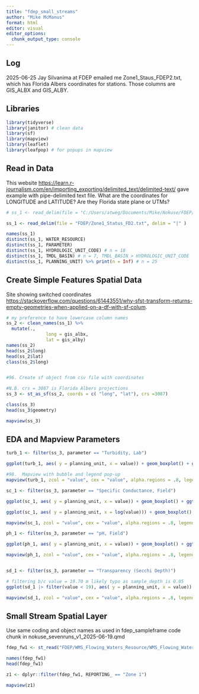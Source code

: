 ```yaml
---
title: "fdep_small_streams"
author: "Mike McManus"
format: html
editor: visual
editor_options: 
  chunk_output_type: console
---
```


## Log

2025-06-25 Jay Silvanima at FDEP emailed me Zone1_Staus_FDEP2.txt, which has Florida Albers coordinates for stations. Those columns are GIS_ALBX and GIS_ALBY.

## Libraries

```r
library(tidyverse)
library(janitor) # clean data
library(sf)
library(mapview)
library(leaflet)
library(leafpop) # for popups in mapview
```

## Read in Data

This website <https://learn.r-journalism.com/en/importing_exporting/delimited_text/delimited-text/> gave example with pipe-delimited text file. What are the coordinates for LONGITUDE and LATITUDE? Are they Florida state plane or UTMs?

```r
# ss_1 <- read_delim(file = "C:/Users/atweg/Documents/Mike/Nokuse/FDEP/Zone1_Status_FD2.txt", delim = "|" )

ss_1 <- read_delim(file = "FDEP/Zone1_Status_FD2.txt", delim = "|" )

names(ss_1)
distinct(ss_1, WATER_RESOURCE)
distinct(ss_1, PARAMETER)
distinct(ss_1, HYDROLOGIC_UNIT_CODE) # n = 18
distinct(ss_1, TMDL_BASIN) # n = 7, TMDL_BASIN > HYDROLOGIC_UNIT_CODE
distinct(ss_1, PLANNING_UNIT) %>% print(n = Inf) # n = 25


```

## Create Simple Features Spatial Data

Site showing switched coordinates <https://stackoverflow.com/questions/61443551/why-sfst-transform-returns-empty-geometries-when-applied-on-a-df-with-sf-colum>.

```r
# my preference to have lowercase column names
ss_2 <- clean_names(ss_1) %>% 
  mutate(.,
               long = gis_albx,
               lat = gis_alby)
names(ss_2)
head(ss_2$long)
head(ss_2$lat)
class(ss_2$long)


#96. Create sf object from csv file with coordinates

#N.B. crs = 3087 is Florida Albers projections
ss_3 <- st_as_sf(ss_2, coords = c( "long", "lat"), crs =3087) 

class(ss_3)
head(ss_3$geometry)

mapview(ss_3)


```

## EDA and Mapview Parameters

```r

turb_1 <- filter(ss_3, parameter == "Turbidity, Lab")

ggplot(turb_1, aes( y = planning_unit, x = value)) + geom_boxplot() + ggtitle("Turbidity")

#98.  Mapview with bubble and legend pop-up
mapview(turb_1, zcol = "value", cex = "value", alpha.regions = .8, legend = TRUE, popup = popupTable(turb_1, zcol = c("value", "station_name", "waterbody_name", "planning_unit")))

sc_1 <- filter(ss_3, parameter == "Specific Conductance, Field")

ggplot(sc_1, aes( y = planning_unit, x = value)) + geom_boxplot() + ggtitle("Specific Conductivity")

ggplot(sc_1, aes( y = planning_unit, x = log(value))) + geom_boxplot() + ggtitle("Specific Conductivity")

mapview(sc_1, zcol = "value", cex = "value", alpha.regions = .8, legend = TRUE, popup = popupTable(sc_1, zcol = c("value", "station_name", "waterbody_name", "planning_unit")))

ph_1 <- filter(ss_3, parameter == "pH, Field")

ggplot(ph_1, aes( y = planning_unit, x = value)) + geom_boxplot() + ggtitle("pH")

mapview(ph_1, zcol = "value", cex = "value", alpha.regions = .8, legend = TRUE, popup = popupTable(ph_1, zcol = c("value", "station_name", "waterbody_name", "planning_unit")))


sd_1 <- filter(ss_3, parameter == "Transparency (Secchi Depth)")

# filtering b/c value = 19.70 m likely typo as sample_depth is 0.05
ggplot(sd_1 |> filter(value < 19), aes( y = planning_unit, x = value)) + geom_boxplot() + ggtitle("Secchi Depth")

mapview(sd_1, zcol = "value", cex = "value", alpha.regions = .8, legend = TRUE, popup = popupTable(sd_1, zcol = c("value", "station_name", "waterbody_name", "planning_unit")))


```

## Small Stream Spatial Layer
Use same coding and object names as used in fdep_sampleframe code chunk in nokuse_sevenruns_v1_2025-06-19.qmd
```r

fdep_fw1 <- st_read("FDEP/WMS_Flowing_Waters_Resource/WMS_Flowing_Waters_Resource.shp")

names(fdep_fw1)
head(fdep_fw1)

z1 <- dplyr::filter(fdep_fw1, REPORTING_ == "Zone 1")

mapview(z1)
```
